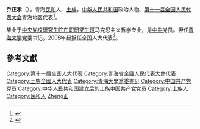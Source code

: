 '''乔正孝'''（{{bd|1953年||}}），青海[[民和|民和]]人，[[土族|土族]]，[[中华人民共和国|中华人民共和国]]政治人物、[[第十一届全国人民代表大会|第十一届全国人民代表大会]]青海地区代表<ref>{{cite web|author=新华网|title=第十一届全国人大代表|url=http://news.xinhuanet.com/ziliao/2008-03/03/content_7708230.htm?node=36628|publisher=新华网|accessdate=2014-01-07|archive-date=2014-01-10|archive-url=https://web.archive.org/web/20140110211415/http://news.xinhuanet.com/ziliao/2008-03/03/content_7708230.htm?node=36628|dead-url=no}}</ref>。

毕业于[[中央党校研究生院在职研究生班|中央党校研究生院在职研究生班]]马克思主义哲学专业，是[[中共|中共]]党员。担任[[青海大学|青海大学]]党委书记。2008年起担任全国人大代表<ref>{{cite news|title=全国人大代表信息-乔正孝|url=http://210.82.31.1:8084/delegate/viewDelegate.action?dbid=112564|accessdate=2013-04-05|newspaper=全国人大网|archive-url=https://web.archive.org/web/20140527222119/http://www.npc.gov.cn/delegate/viewDelegate.action?dbid=112564|archive-date=2014-05-27|dead-url=yes}}</ref>。

==參考文獻==
{{reflist}}
{{DEFAULTSORT:Q喬}}
[[Category:第十一届全国人大代表|Category:第十一届全国人大代表]]
[[Category:青海省全國人民代表大會代表|Category:青海省全國人民代表大會代表]]
[[Category:土族全國人大代表|Category:土族全國人大代表]]
[[Category:青海大學黨委書記|Category:青海大學黨委書記]]
[[Category:中国共产党党员|Category:中国共产党党员]]
[[Category:中华人民共和国建立后的土族中国共产党党员|Category:中华人民共和国建立后的土族中国共产党党员]]
[[Category:土族人|Category:土族人]]
[[Category:民和人|Category:民和人]]
[[Category:喬姓|Zheng正]]